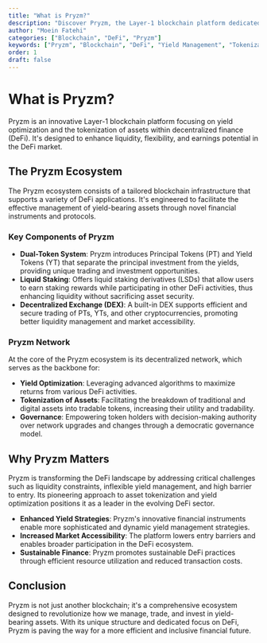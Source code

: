 ```yaml
---
title: "What is Pryzm?"
description: "Discover Pryzm, the Layer-1 blockchain platform dedicated to optimizing yield management and tokenization in the DeFi space."
author: "Moein Fatehi"
categories: ["Blockchain", "DeFi", "Pryzm"]
keywords: ["Pryzm", "Blockchain", "DeFi", "Yield Management", "Tokenization", "Liquid Staking", "Decentralized Exchange"]
order: 1
draft: false
---
```


# What is Pryzm?

Pryzm is an innovative Layer-1 blockchain platform focusing on yield optimization and the tokenization of assets within decentralized finance (DeFi). It's designed to enhance liquidity, flexibility, and earnings potential in the DeFi market.

## The Pryzm Ecosystem

The Pryzm ecosystem consists of a tailored blockchain infrastructure that supports a variety of DeFi applications. It's engineered to facilitate the effective management of yield-bearing assets through novel financial instruments and protocols.

### Key Components of Pryzm

- **Dual-Token System**: Pryzm introduces Principal Tokens (PT) and Yield Tokens (YT) that separate the principal investment from the yields, providing unique trading and investment opportunities.
- **Liquid Staking**: Offers liquid staking derivatives (LSDs) that allow users to earn staking rewards while participating in other DeFi activities, thus enhancing liquidity without sacrificing asset security.
- **Decentralized Exchange (DEX)**: A built-in DEX supports efficient and secure trading of PTs, YTs, and other cryptocurrencies, promoting better liquidity management and market accessibility.

### Pryzm Network

At the core of the Pryzm ecosystem is its decentralized network, which serves as the backbone for:

- **Yield Optimization**: Leveraging advanced algorithms to maximize returns from various DeFi activities.
- **Tokenization of Assets**: Facilitating the breakdown of traditional and digital assets into tradable tokens, increasing their utility and tradability.
- **Governance**: Empowering token holders with decision-making authority over network upgrades and changes through a democratic governance model.

## Why Pryzm Matters

Pryzm is transforming the DeFi landscape by addressing critical challenges such as liquidity constraints, inflexible yield management, and high barrier to entry. Its pioneering approach to asset tokenization and yield optimization positions it as a leader in the evolving DeFi sector.

- **Enhanced Yield Strategies**: Pryzm's innovative financial instruments enable more sophisticated and dynamic yield management strategies.
- **Increased Market Accessibility**: The platform lowers entry barriers and enables broader participation in the DeFi ecosystem.
- **Sustainable Finance**: Pryzm promotes sustainable DeFi practices through efficient resource utilization and reduced transaction costs.

## Conclusion

Pryzm is not just another blockchain; it's a comprehensive ecosystem designed to revolutionize how we manage, trade, and invest in yield-bearing assets. With its unique structure and dedicated focus on DeFi, Pryzm is paving the way for a more efficient and inclusive financial future.